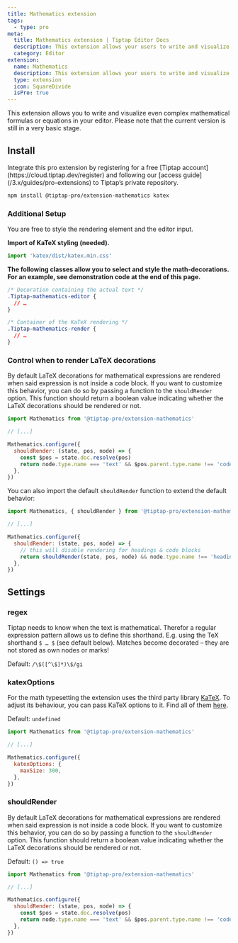 ```yaml
---
title: Mathematics extension
tags:
  - type: pro
meta:
  title: Mathematics extension | Tiptap Editor Docs
  description: This extension allows your users to write and visualize mathematical formulas via LaTeX. Learn how to set it up in the docs!
  category: Editor
extension:
  name: Mathematics
  description: This extension allows your users to write and visualize mathematical formulas via LaTeX.
  type: extension
  icon: SquareDivide
  isPro: true
---
```



This extension allows you to write and visualize even complex mathematical formulas or equations in your editor. Please note that the current version is still in a very basic stage.

<CodeDemo isPro path="/Extensions/Mathematics" />

## Install

<Callout title="Set up access to Tiptap's private repository" variant="info">
  Integrate this pro extension by registering for a free [Tiptap
  account](https://cloud.tiptap.dev/register) and following our [access
  guide](/3.x/guides/pro-extensions) to Tiptap’s private repository.
</Callout>

```bash
npm install @tiptap-pro/extension-mathematics katex
```

### Additional Setup

You are free to style the rendering element and the editor input.

**Import of KaTeX styling (needed).**

```js
import 'katex/dist/katex.min.css'
```

**The following classes allow you to select and style the math-decorations. For an example, see demonstration code at the end of this page.**

```css
/* Decoration containing the actual text */
.Tiptap-mathematics-editor {
  // …
}

/* Container of the KaTeX rendering */
.Tiptap-mathematics-render {
  // …
}
```

### Control when to render LaTeX decorations

By default LaTeX decorations for mathematical expressions are rendered when said expression is not inside a code block. If you want to customize this behavior, you can do so by passing a function to the `shouldRender` option. This function should return a boolean value indicating whether the LaTeX decorations should be rendered or not.

```js
import Mathematics from '@tiptap-pro/extension-mathematics'

// [...]

Mathematics.configure({
  shouldRender: (state, pos, node) => {
    const $pos = state.doc.resolve(pos)
    return node.type.name === 'text' && $pos.parent.type.name !== 'codeBlock'
  },
})
```

You can also import the default `shouldRender` function to extend the default behavior:

```js
import Mathematics, { shouldRender } from '@tiptap-pro/extension-mathematics'

// [...]

Mathematics.configure({
  shouldRender: (state, pos, node) => {
    // this will disable rendering for headings & code blocks
    return shouldRender(state, pos, node) && node.type.name !== 'heading'
  },
})
```

## Settings

### regex

Tiptap needs to know when the text is mathematical. Therefor a regular expression pattern allows us to define this shorthand. E.g. using the TeX shorthand `$ … $` (see default below). Matches become decorated – they are not stored as own nodes or marks!

Default: `/\$([^\$]*)\$/gi`

### katexOptions

For the math typesetting the extension uses the third party library [KaTeX](https://katex.org). To adjust its behaviour, you can pass KaTeX options to it. Find all of them [here](https://katex.org/docs/options.html).

Default: `undefined`

```js
import Mathematics from '@tiptap-pro/extension-mathematics'

// [...]

Mathematics.configure({
  katexOptions: {
    maxSize: 300,
  },
})
```

### shouldRender

By default LaTeX decorations for mathematical expressions are rendered when said expression is not inside a code block. If you want to customize this behavior, you can do so by passing a function to the `shouldRender` option. This function should return a boolean value indicating whether the LaTeX decorations should be rendered or not.

Default: `() => true`

```js
import Mathematics from '@tiptap-pro/extension-mathematics'

// [...]

Mathematics.configure({
  shouldRender: (state, pos, node) => {
    const $pos = state.doc.resolve(pos)
    return node.type.name === 'text' && $pos.parent.type.name !== 'codeBlock'
  },
})
```
